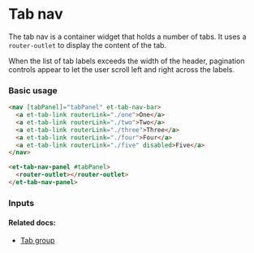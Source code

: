 # Tab nav

The tab nav is a container widget that holds a number of tabs.
It uses a `router-outlet` to display the content of the tab.

When the list of tab labels exceeds the width of the header, pagination controls appear to let the user scroll left and right across the labels.

### Basic usage

```html
<nav [tabPanel]="tabPanel" et-tab-nav-bar>
  <a et-tab-link routerLink="./one">One</a>
  <a et-tab-link routerLink="./two">Two</a>
  <a et-tab-link routerLink="./three">Three</a>
  <a et-tab-link routerLink="./four">Four</a>
  <a et-tab-link routerLink="./five" disabled>Five</a>
</nav>

<et-tab-nav-panel #tabPanel>
  <router-outlet></router-outlet>
</et-tab-nav-panel>
```


### Inputs

<ArgsTable story={PRIMARY_STORY} />

#### Related docs:

- [Tab group](/docs/components-navigation-tab-group--default)
